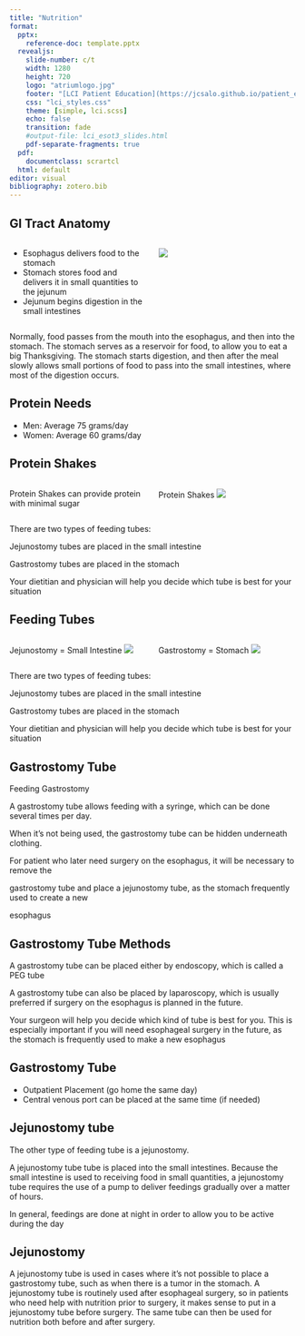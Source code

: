```yaml
---
title: "Nutrition"
format: 
  pptx: 
    reference-doc: template.pptx
  revealjs:
    slide-number: c/t
    width: 1280
    height: 720
    logo: "atriumlogo.jpg"
    footer: "[LCI Patient Education](https://jcsalo.github.io/patient_education/LCI.html)"
    css: "lci_styles.css"
    theme: [simple, lci.scss]
    echo: false
    transition: fade
    #output-file: lci_esot3_slides.html
    pdf-separate-fragments: true
  pdf:
    documentclass: scrartcl
  html: default
editor: visual
bibliography: zotero.bib
---
```


## GI Tract Anatomy

:::::: columns
::: {.column width="50%"}
-   Esophagus delivers food to the stomach
-   Stomach stores food and delivers it in small quantities to the jejunum
-   Jejunum begins digestion in the small intestines
:::

:::: {.column width="50%"}
::: {.content-visible unless-format="docx"}
![](https://deidt7p41jzcy.cloudfront.net/Eso_Anatomy_Labels.png)
:::
::::
::::::

::: {.content-hidden unless-format="docx"}
Normally, food passes from the mouth into the esophagus, and then into the stomach. The stomach serves as a reservoir for food, to allow you to eat a big Thanksgiving. The stomach starts digestion, and then after the meal slowly allows small portions of food to pass into the small intestines, where most of the digestion occurs.
:::

## Protein Needs

- Men: Average 75 grams/day
- Women: Average 60 grams/day

## Protein Shakes


::::::: columns
:::: {.column width="50%"}
::: {.content-visible unless-format="docx"}
Protein Shakes can provide protein with minimal sugar
:::
::::

:::: {.column width="50%"}
::: {.content-visible unless-format="docx"}
Protein Shakes ![](https://deidt7p41jzcy.cloudfront.net/protein_shakes.png)
:::
::::
:::::::

::: {.content-hidden unless-format="docx"}
There are two types of feeding tubes:

Jejunostomy tubes are placed in the small intestine

Gastrostomy tubes are placed in the stomach

Your dietitian and physician will help you decide which tube is best for your situation
:::




## Feeding Tubes

::::::: columns
:::: {.column width="50%"}
::: {.content-visible unless-format="docx"}
Jejunostomy = Small Intestine ![](https://deidt7p41jzcy.cloudfront.net/jtube_ai.png)
:::
::::

:::: {.column width="50%"}
::: {.content-visible unless-format="docx"}
Gastrostomy = Stomach ![](https://deidt7p41jzcy.cloudfront.net/gtube_ai.png)
:::
::::
:::::::

::: {.content-hidden unless-format="docx"}
There are two types of feeding tubes:

Jejunostomy tubes are placed in the small intestine

Gastrostomy tubes are placed in the stomach

Your dietitian and physician will help you decide which tube is best for your situation
:::

## Gastrostomy Tube

Feeding Gastrostomy

A gastrostomy tube allows feeding with a syringe, which can be done several times per day.

When it’s not being used, the gastrostomy tube can be hidden underneath clothing.

For patient who later need surgery on the esophagus, it will be necessary to remove the

gastrostomy tube and place a jejunostomy tube, as the stomach frequently used to create a new

esophagus

## Gastrostomy Tube Methods

A gastrostomy tube can be placed either by endoscopy, which is called a PEG tube

A gastrostomy tube can also be placed by laparoscopy, which is usually preferred if surgery on the esophagus is planned in the future.

Your surgeon will help you decide which kind of tube is best for you. This is especially important if you will need esophageal surgery in the future, as the stomach is frequently used to make a new esophagus

## Gastrostomy Tube

-   Outpatient Placement (go home the same day)
-   Central venous port can be placed at the same time (if needed)

## Jejunostomy tube

The other type of feeding tube is a jejunostomy.

A jejunostomy tube tube is placed into the small intestines. Because the small intestine is used to receiving food in small quantities, a jejunostomy tube requires the use of a pump to deliver feedings gradually over a matter of hours.

In general, feedings are done at night in order to allow you to be active during the day

## Jejunostomy

A jejunostomy tube is used in cases where it’s not possible to place a gastrostomy tube, such as when there is a tumor in the stomach. A jejunostomy tube is routinely used after esophageal surgery, so in patients who need help with nutrition prior to surgery, it makes sense to put in a jejunostomy tube before surgery. The same tube can then be used for nutrition both before and after surgery.
